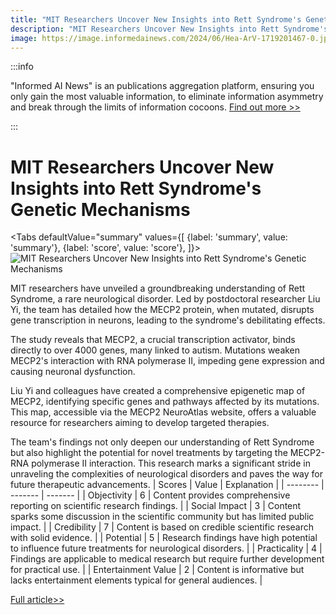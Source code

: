 ```yaml
---
title: "MIT Researchers Uncover New Insights into Rett Syndrome's Genetic Mechanisms"
description: "MIT Researchers Uncover New Insights into Rett Syndrome's Genetic Mechanisms"
image: https://image.informedainews.com/2024/06/Hea-ArV-1719201467-0.jpg
---
```



:::info

"Informed AI News" is an publications aggregation platform, ensuring you only gain the most valuable information, to eliminate information asymmetry and break through the limits of information cocoons.  [Find out more >>](/)

:::

# MIT Researchers Uncover New Insights into Rett Syndrome's Genetic Mechanisms


<Tabs
	defaultValue="summary"
	values={[
	{label: 'summary', value: 'summary'},
	{label: 'score', value: 'score'},
]}>
<TabItem value="summary">
<img
  src="https://image.informedainews.com/2024/06/Hea-ArV-1719201467-0.jpg"
  alt="MIT Researchers Uncover New Insights into Rett Syndrome's Genetic Mechanisms"
/>



MIT researchers have unveiled a groundbreaking understanding of Rett Syndrome, a rare neurological disorder. Led by postdoctoral researcher Liu Yi, the team has detailed how the MECP2 protein, when mutated, disrupts gene transcription in neurons, leading to the syndrome's debilitating effects.

The study reveals that MECP2, a crucial transcription activator, binds directly to over 4000 genes, many linked to autism. Mutations weaken MECP2's interaction with RNA polymerase II, impeding gene expression and causing neuronal dysfunction.

Liu Yi and colleagues have created a comprehensive epigenetic map of MECP2, identifying specific genes and pathways affected by its mutations. This map, accessible via the MECP2 NeuroAtlas website, offers a valuable resource for researchers aiming to develop targeted therapies.

The team's findings not only deepen our understanding of Rett Syndrome but also highlight the potential for novel treatments by targeting the MECP2-RNA polymerase II interaction. This research marks a significant stride in unraveling the complexities of neurological disorders and paves the way for future therapeutic advancements.
</TabItem>
<TabItem value="score">
	| Scores     | Value   | Explanation |
	| -------- | ------- | ------- |
	| Objectivity  | 6    | Content provides comprehensive reporting on scientific research findings.    |
	| Social Impact | 3     | Content sparks some discussion in the scientific community but has limited public impact.    |
	| Credibility    | 7    | Content is based on credible scientific research with solid evidence.    |
	| Potential    | 5    | Research findings have high potential to influence future treatments for neurological disorders.    |
	| Practicality    | 4    | Findings are applicable to medical research but require further development for practical use.    |
	| Entertainment Value    | 2    | Content is informative but lacks entertainment elements typical for general audiences.    |
</TabItem>
</Tabs>

[Full article>>](https://www.mittrchina.com/news/detail/13459)
